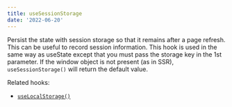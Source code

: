 ```yaml
---
title: useSessionStorage
date: '2022-06-20'
---
```


Persist the state with session storage so that it remains after a page refresh. This can be useful to record session information. This hook is used in the same way as useState except that you must pass the storage key in the 1st parameter. If the window object is not present (as in SSR), `useSessionStorage()` will return the default value.

Related hooks:

- [`useLocalStorage()`](/react-hook/use-local-storage)
